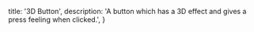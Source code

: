  title: '3D Button',
  description:
    'A button which has a 3D effect and gives a press feeling when clicked.',
}

<BackButton href="/docs/components/button" />

<ComponentPreview path="components/button/3DButton" />